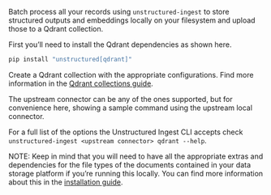 Batch process all your records using `unstructured-ingest` to store structured outputs and embeddings locally on your filesystem and upload those to a Qdrant collection.

First you’ll need to install the Qdrant dependencies as shown here.

```bash
pip install "unstructured[qdrant]"
```

Create a Qdrant collection with the appropriate configurations. Find more information in the [Qdrant collections guide](https://qdrant.tech/documentation/concepts/collections/).

The upstream connector can be any of the ones supported, but for convenience here, showing a sample command using the upstream local connector.


<CodeGroup>

  <QdrantSh />

  <QdrantPy />

</CodeGroup>


For a full list of the options the Unstructured Ingest CLI accepts check `unstructured-ingest <upstream connector> qdrant --help`.

NOTE: Keep in mind that you will need to have all the appropriate extras and dependencies for the file types of the documents contained in your data storage platform if you’re running this locally. You can find more information about this in the [installation guide](/open-source/installation/overview).